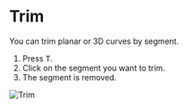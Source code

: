 
# Trim

<Reference shortcut="T" command="Trim" button="Toolbar" />

You can trim planar or 3D curves by segment. 

1. Press <kbd>T</kbd>.
2. Click on the segment you want to trim.
3. The segment is removed.

![Trim](/img/trim.gif)




